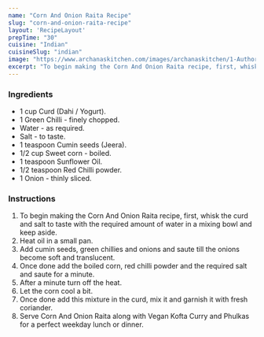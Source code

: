 ---
name: "Corn And Onion Raita Recipe"
slug: "corn-and-onion-raita-recipe"
layout: 'RecipeLayout'
prepTime: "30"
cuisine: "Indian"
cuisineSlug: "indian"
image: "https://www.archanaskitchen.com/images/archanaskitchen/1-Author/Pooja_Thakur/Corn_And_Onion_Raita.jpg"
excerpt: "To begin making the Corn And Onion Raita recipe, first, whisk the curd and salt to taste with the required amount of water in a mixing bowl and keep aside"
---

### Ingredients

- 1 cup Curd (Dahi / Yogurt).
- 1 Green Chilli - finely chopped.
- Water - as required.
- Salt - to taste.
- 1 teaspoon Cumin seeds (Jeera).
- 1/2 cup Sweet corn - boiled.
- 1 teaspoon Sunflower Oil.
- 1/2 teaspoon Red Chilli powder.
- 1 Onion - thinly sliced.

### Instructions

1. To begin making the Corn And Onion Raita recipe, first, whisk the curd and salt to taste with the required amount of water in a mixing bowl and keep aside.
1. Heat oil in a small pan.
1. Add cumin seeds, green chillies and onions and saute till the onions become soft and translucent.
1. Once done add the boiled corn, red chilli powder and the required salt and saute for a minute.
1. After a minute turn off the heat.
1. Let the corn cool a bit.
1. Once done add this mixture in the curd, mix it and garnish it with fresh coriander.
1. Serve Corn And Onion Raita along with Vegan Kofta Curry and Phulkas for a perfect weekday lunch or dinner.

